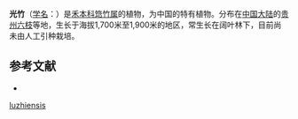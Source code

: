 {{Speciesbox
| name = 光竹
| status = 
| status_system = 
| image = 
| genus = Qiongzhuea
| species = luzhiensis
| authority = Hsueh et Yi
}}

'''光竹'''（[[学名|学名]]：{{lang|la|''Qiongzhuea luzhiensis''}}）是[[禾本科|禾本科]][[筇竹属|筇竹属]]的植物，为中国的特有植物。分布在[[中国大陆|中国大陆]]的[[贵州|贵州]][[六枝|六枝]]等地，生长于海拔1,700米至1,900米的地区，常生长在阔叶林下，目前尚未由人工引种栽培。

== 参考文献 ==
<div class="references-small">
* {{cite web| url =http://www.bioinfo.cn/db05/KmzwSpecies.php?action=view&id=10681| title =光竹| work =《中国高等植物数据库全库》| publisher =中国科学院微生物研究所| author =昆明植物研究所| accessdate =2009-02-24| deadurl =yes| archiveurl =https://web.archive.org/web/20160305062829/http://www.bioinfo.cn/db05/KmzwSpecies.php?action=view&id=10681| archivedate =2016-03-05}}
</div>
{{Taxonbar|from=Q10890653}}

{{DEFAULTSORT:Qiongzhuea luzhiensis}}
[[Category:筇竹属|luzhiensis]]


{{Bamboo-stub}}